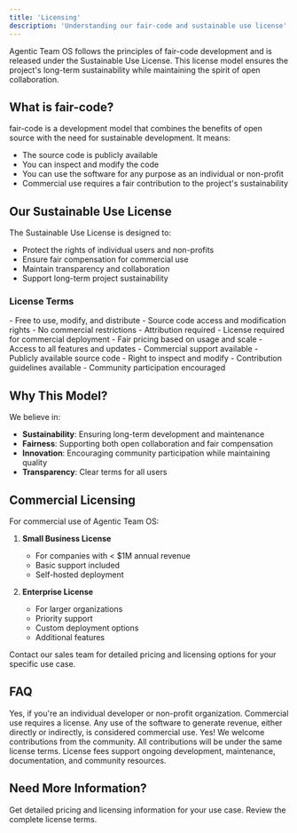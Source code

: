 ```yaml
---
title: 'Licensing'
description: 'Understanding our fair-code and sustainable use license'
---
```


Agentic Team OS follows the principles of fair-code development and is released under the Sustainable Use License. This license model ensures the project's long-term sustainability while maintaining the spirit of open collaboration.

## What is fair-code?

fair-code is a development model that combines the benefits of open source with the need for sustainable development. It means:

- The source code is publicly available
- You can inspect and modify the code
- You can use the software for any purpose as an individual or non-profit
- Commercial use requires a fair contribution to the project's sustainability

## Our Sustainable Use License

The Sustainable Use License is designed to:
- Protect the rights of individual users and non-profits
- Ensure fair compensation for commercial use
- Maintain transparency and collaboration
- Support long-term project sustainability

### License Terms

<AccordionGroup>
  <Accordion title="Individual & Non-Profit Use">
    - Free to use, modify, and distribute
    - Source code access and modification rights
    - No commercial restrictions
    - Attribution required
  </Accordion>

  <Accordion title="Commercial Use">
    - License required for commercial deployment
    - Fair pricing based on usage and scale
    - Access to all features and updates
    - Commercial support available
  </Accordion>

  <Accordion title="Source Code Rights">
    - Publicly available source code
    - Right to inspect and modify
    - Contribution guidelines available
    - Community participation encouraged
  </Accordion>
</AccordionGroup>

## Why This Model?

We believe in:
- **Sustainability**: Ensuring long-term development and maintenance
- **Fairness**: Supporting both open collaboration and fair compensation
- **Innovation**: Encouraging community participation while maintaining quality
- **Transparency**: Clear terms for all users

## Commercial Licensing

For commercial use of Agentic Team OS:

1. **Small Business License**
   - For companies with < $1M annual revenue
   - Basic support included
   - Self-hosted deployment

2. **Enterprise License**
   - For larger organizations
   - Priority support
   - Custom deployment options
   - Additional features

<Note>
Contact our sales team for detailed pricing and licensing options for your specific use case.
</Note>

## FAQ

<AccordionGroup>
  <Accordion title="Can I use it for free?">
    Yes, if you're an individual developer or non-profit organization. Commercial use requires a license.
  </Accordion>

  <Accordion title="What defines commercial use?">
    Any use of the software to generate revenue, either directly or indirectly, is considered commercial use.
  </Accordion>

  <Accordion title="Can I contribute to the project?">
    Yes! We welcome contributions from the community. All contributions will be under the same license terms.
  </Accordion>

  <Accordion title="How are funds used?">
    License fees support ongoing development, maintenance, documentation, and community resources.
  </Accordion>
</AccordionGroup>

## Need More Information?

<CardGroup>
  <Card title="Contact Sales" icon="briefcase">
    Get detailed pricing and licensing information for your use case.
  </Card>
  <Card title="Read License" icon="file-contract">
    Review the complete license terms.
  </Card>
</CardGroup> 